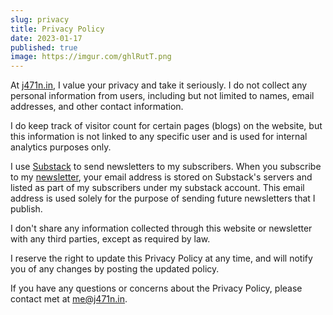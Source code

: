 ```yaml
---
slug: privacy
title: Privacy Policy
date: 2023-01-17
published: true
image: https://imgur.com/ghlRutT.png
---
```


At [j471n.in](https://j471n.in), I value your privacy and take it seriously. I do not collect any personal information from users, including but not limited to names, email addresses, and other contact information.

I do keep track of visitor count for certain pages (blogs) on the website, but this information is not linked to any specific user and is used for internal analytics purposes only.

I use [Substack](https://substack.com/) to send newsletters to my subscribers. When you subscribe to my [newsletter](https://j471n.substack.com/), your email address is stored on Substack's servers and listed as part of my subscribers under my substack account. This email address is used solely for the purpose of sending future newsletters that I publish.

I don't share any information collected through this website or newsletter with any third parties, except as required by law.

I reserve the right to update this Privacy Policy at any time, and will notify you of any changes by posting the updated policy.

If you have any questions or concerns about the Privacy Policy, please contact met at [me@j471n.in](mailto:me@j471n.in).

